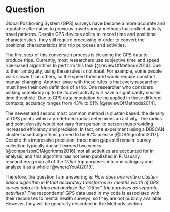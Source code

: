# Question

Global Positioning System (GPS) surveys have become a more accurate and reputable alternative to previous travel survey methods that collect activity-travel patterns. Despite GPS devices ability to record time and positional characteristics, they still require processing in order to convert the positional characteristics into trip purposes and activities. 

The first step of this conversion process is cleaning the GPS data to produce trips. Currently, most researchers use subjective time and speed rule-based algorithms to perform this task [@reviewOfMethods2014]. Due to their ambiguity, using these rules is not ideal. For example, some people walk slower than others, so the speed threshold would require constant manual changing. Another issue with these rules is that every researcher must have their own definition of a trip. One researcher who considers picking somebody up to be its own activity will have a significantly smaller time threshold. Due to GPS data imputation being applied in these different contexts, accuracy ranges from 43% to 61% [@reviewOfMethods2014]. 

The newest and second most common method is cluster-based: the density of GPS points within a predefined radius determines an activity. The radius and point density would not vary from person to person thus providing increased efficiency and precision. In fact, one experiment using a DBSCAN cluster-based algorithms proved to be 92% precise [@DBAlgorithm2017]. Despite this impressive precision, three main gaps still remain: survey collection typically doesn't exceed two weeks [@comparisonOfAlgorithms2016], not all activities are accounted for in analysis, and this algorithm has not been published in R. Usually, researchers group all of the *Other* trip purposes into one category and analyze it as a whole [@whereYouAt2019].

Therefore, the question I am answering is: *How does one write a cluster-based algorithm in R that accurately transforms 6+ months worth of GPS survey data into trips and analyze the "Other" trip purposes as separate activities?* The respondents' GPS data used in my code is associated with their responses to mental health surveys, so they are not publicly available. However, they will be generally described in the Methods section.

